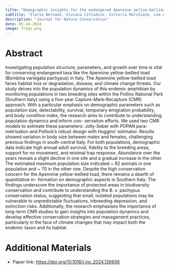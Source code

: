 ```yaml
---
title: "Demographic insights for the endangered Apennine yellow-bellied toad in the Pollino National Park (Southern Italy). A five-year Capture-Mark-Recapture study"
subtitle: "Ilaria Bernabò, Viviana Cittadino, Vittoria Marchianò, Lea Anna Cozzucoli, Giuseppe De Bonis, Roberto Macrì Demartino, Antonio Romano"
description: "Journal for Nature Conservation"
date: 05-24-2024
image: frogs.png
---
```


# Abstract

Investigating population structure, parameters, and growth over time is vital for conserving endangered taxa like
the Apennine yellow-bellied toad (Bombina variegata pachypus) in Italy. The Apennine yellow-bellied toad faces
habitat loss or degradation, disease, and climate change threats. Our study delves into the population dynamics
of this endemic amphibian by monitoring populations in two breeding sites within the Pollino National Park
(Southern Italy) using a five-year Capture-Mark-Recapture (CMR) approach. With a particular emphasis on
demographic parameters such as population size, detectability, survival, temporary emigration probability, and
body condition index, the research aims to contribute to understanding population dynamics and inform con-
servation efforts. We used two CMR models to estimate these parameters: Jolly-Seber with POPAN para-
metrisation and Pollock’s robust design with Huggins’ estimator. Results showed variation in body size between
males and females, challenging previous findings in south-central Italy. For both populations, demographic data
indicate high annual adult survival, fidelity to the breeding areas, support for no movement, and minimal trap
response. Abundance over the years reveals a slight decline in one site and a gradual increase in the other. The
estimated maximum population size indicated ~ 92 animals in one population and ~ 70 in the other one. Despite
the high conservation concern for the Apennine yellow-bellied toad, there remains a dearth of quantitative in-
formation on demographic aspects in Southern Italy. The findings underscore the importance of protected areas
in biodiversity conservation and contribute to understanding the B. v. pachypus conservation status, suggesting
that small, isolated populations may be vulnerable to unpredictable fluctuations, inbreeding depression, and
extinction risks. Additionally, the research emphasises the importance of long-term CMR studies to gain insights
into population dynamics and develop effective conservation strategies and management practices, particularly
in the face of climate changes that may impact both the endemic taxon and its habitat.

# Additional Materials

-   Paper link: <https://doi.org/10.1016/j.jnc.2024.126656>
